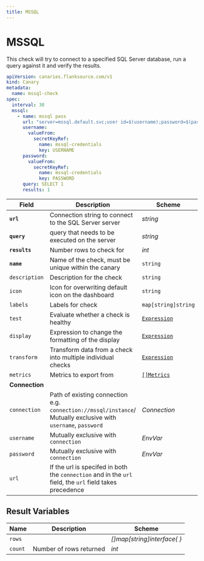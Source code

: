 ```yaml
---
title: MSSQL
---
```


# <Icon name="mssql" /> MSSQL

This check will try to connect to a specified SQL Server database, run a query against it and verify the results.

```yaml
apiVersion: canaries.flanksource.com/v1
kind: Canary
metadata:
  name: mssql-check
spec:
  interval: 30
  mssql:
    - name: mssql pass
      url: "server=mssql.default.svc;user id=$(username);password=$(password);port=1433;database=master"
      username:
        valueFrom:
          secretKeyRef:
            name: mssql-credentials
            key: USERNAME
      password:
        valueFrom:
          secretKeyRef:
            name: mssql-credentials
            key: PASSWORD
      query: SELECT 1
      results: 1
```

| Field | Description | Scheme | Required |
| ----- | ----------- | ------ | -------- |
| **`url`** | Connection string to connect to the SQL Server server | *string* | Yes |
| **`query`** | query that needs to be executed on the server | *string* | Yes |
| **`results`** | Number rows to check for | *int* | Yes |
| **`name`**    | Name of the check, must be unique within the canary         | `string`                                     | Yes      |
| `description` | Description for the check                                   | `string`                                     |          |
| `icon`        | Icon for overwriting default icon on the dashboard          | `string`                                     |          |
| `labels`      | Labels for check                                            | `map[string]string`                          |          |
| `test`        | Evaluate whether a check is healthy                         | [`Expression`](../concepts/health-evaluation)  |          |
| `display`     | Expression to change the formatting of the display          | [`Expression`](../concepts/display-formatting) |          |
| `transform`   | Transform data from a check into multiple individual checks | [`Expression`](../concepts/transforms)          |          |
| `metrics`     | Metrics to export from                                      | [`[]Metrics`](../concepts/metrics-exporter)    |          |
| **Connection** |  |  | |
| `connection` | Path of existing connection e.g. `connection://mssql/instance`/ Mutually exclusive with `username`, `password` <br /> <Commercial /> | <CommonLink to="connection" >*Connection*</CommonLink> | |
| `username` | <SkipOSS>Mutually exclusive with `connection`</SkipOSS>   | <CommonLink to="authentication">*EnvVar*</CommonLink> | |
| `password` | <SkipOSS>Mutually exclusive with `connection`</SkipOSS>   | <CommonLink to="authentication">*EnvVar*</CommonLink> | |
| `url` | If the url is specifed in both the `connection` and in the `url` field, the `url` field takes precedence |  | |


## Result Variables

| Name    | Description             | Scheme                     |
| ------- | ----------------------- | -------------------------- |
| `rows`  |                         | *[]map[string]interface{ }* |
| `count` | Number of rows returned | *int*                      |
